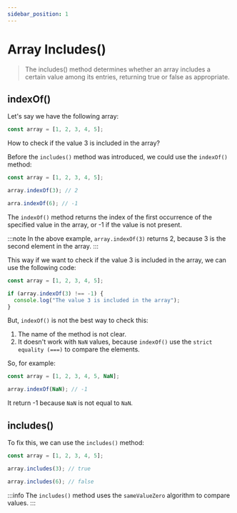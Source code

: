 ```yaml
---
sidebar_position: 1
---
```


# Array Includes()

> The includes() method determines whether an array includes a certain value among its entries, returning true or false as appropriate.

## indexOf()

Let's say we have the following array:

```js
const array = [1, 2, 3, 4, 5];
```

How to check if the value 3 is included in the array?

Before the `includes()` method was introduced, we could use the `indexOf()` method:

```js
const array = [1, 2, 3, 4, 5];

array.indexOf(3); // 2

arra.indexOf(6); // -1
```

The `indexOf()` method returns the index of the first occurrence of the specified value in the array, or -1 if the value is not present.

:::note
In the above example, `array.indexOf(3)` returns 2, because 3 is the second element in the array.
:::

This way if we want to check if the value 3 is included in the array, we can use the following code:

```js
const array = [1, 2, 3, 4, 5];

if (array.indexOf(3) !== -1) {
  console.log("The value 3 is included in the array");
}
```

But, `indexOf()` is not the best way to check this:

1. The name of the method is not clear.
2. It doesn't work with `NaN` values, because `indexOf()` use the `strict equality (===)` to compare the elements.

So, for example:

```js
const array = [1, 2, 3, 4, 5, NaN];

array.indexOf(NaN); // -1
```

It return -1 because `NaN` is not equal to `NaN`.

## includes()

To fix this, we can use the `includes()` method:

```js
const array = [1, 2, 3, 4, 5];

array.includes(3); // true

array.includes(6); // false
```

:::info
The `includes()` method uses the `sameValueZero` algorithm to compare values.
:::
